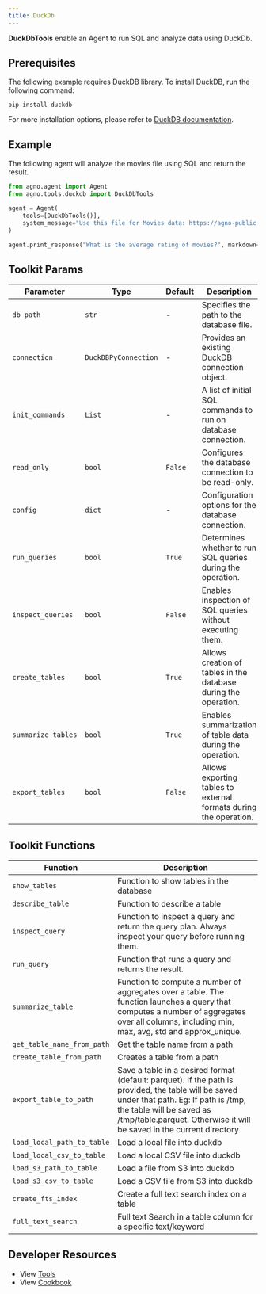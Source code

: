 ```yaml
---
title: DuckDb
---
```


**DuckDbTools** enable an Agent to run SQL and analyze data using DuckDb.

## Prerequisites

The following example requires DuckDB library. To install DuckDB, run the following command:

```shell
pip install duckdb
```

For more installation options, please refer to [DuckDB documentation](https://duckdb.org/docs/installation).

## Example

The following agent will analyze the movies file using SQL and return the result.

```python cookbook/tools/duckdb_tools.py
from agno.agent import Agent
from agno.tools.duckdb import DuckDbTools

agent = Agent(
    tools=[DuckDbTools()],
    system_message="Use this file for Movies data: https://agno-public.s3.amazonaws.com/demo_data/IMDB-Movie-Data.csv",
)

agent.print_response("What is the average rating of movies?", markdown=True, stream=False)
```

## Toolkit Params

| Parameter          | Type                 | Default | Description                                                       |
| ------------------ | -------------------- | ------- | ----------------------------------------------------------------- |
| `db_path`          | `str`                | -       | Specifies the path to the database file.                          |
| `connection`       | `DuckDBPyConnection` | -       | Provides an existing DuckDB connection object.                    |
| `init_commands`    | `List`               | -       | A list of initial SQL commands to run on database connection.     |
| `read_only`        | `bool`               | `False` | Configures the database connection to be read-only.               |
| `config`           | `dict`               | -       | Configuration options for the database connection.                |
| `run_queries`      | `bool`               | `True`  | Determines whether to run SQL queries during the operation.       |
| `inspect_queries`  | `bool`               | `False` | Enables inspection of SQL queries without executing them.         |
| `create_tables`    | `bool`               | `True`  | Allows creation of tables in the database during the operation.   |
| `summarize_tables` | `bool`               | `True`  | Enables summarization of table data during the operation.         |
| `export_tables`    | `bool`               | `False` | Allows exporting tables to external formats during the operation. |

## Toolkit Functions

| Function                   | Description                                                                                                                                                                                                                                    |
| -------------------------- | ---------------------------------------------------------------------------------------------------------------------------------------------------------------------------------------------------------------------------------------------- |
| `show_tables`              | Function to show tables in the database                                                                                                                                                                                                        |
| `describe_table`           | Function to describe a table                                                                                                                                                                                                                   |
| `inspect_query`            | Function to inspect a query and return the query plan. Always inspect your query before running them.                                                                                                                                          |
| `run_query`                | Function that runs a query and returns the result.                                                                                                                                                                                             |
| `summarize_table`          | Function to compute a number of aggregates over a table. The function launches a query that computes a number of aggregates over all columns, including min, max, avg, std and approx_unique.                                                  |
| `get_table_name_from_path` | Get the table name from a path                                                                                                                                                                                                                 |
| `create_table_from_path`   | Creates a table from a path                                                                                                                                                                                                                    |
| `export_table_to_path`     | Save a table in a desired format (default: parquet). If the path is provided, the table will be saved under that path. Eg: If path is /tmp, the table will be saved as /tmp/table.parquet. Otherwise it will be saved in the current directory |
| `load_local_path_to_table` | Load a local file into duckdb                                                                                                                                                                                                                  |
| `load_local_csv_to_table`  | Load a local CSV file into duckdb                                                                                                                                                                                                              |
| `load_s3_path_to_table`    | Load a file from S3 into duckdb                                                                                                                                                                                                                |
| `load_s3_csv_to_table`     | Load a CSV file from S3 into duckdb                                                                                                                                                                                                            |
| `create_fts_index`         | Create a full text search index on a table                                                                                                                                                                                                     |
| `full_text_search`         | Full text Search in a table column for a specific text/keyword                                                                                                                                                                                 |

## Developer Resources

- View [Tools](https://github.com/agno-agi/agno/blob/main/libs/agno/agno/tools/duckdb.py)
- View [Cookbook](https://github.com/agno-agi/agno/tree/v2.0/cookbook/tools/duckdb_tools.py)
